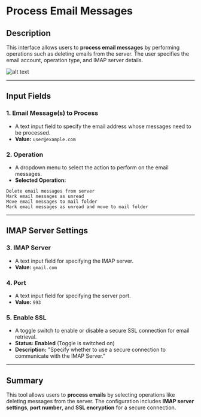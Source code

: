 # Process Email Messages

## **Description**

This interface allows users to **process email messages** by performing operations such as deleting emails from the server. The user specifies the email account, operation type, and IMAP server details.

![alt text](../assets/email/process-email-messages.png)

---

## **Input Fields**

### **1. Email Message(s) to Process**

- A text input field to specify the email address whose messages need to be processed.
- **Value:** `user@example.com`

### **2. Operation**

- A dropdown menu to select the action to perform on the email messages.
- **Selected Operation:**

```plaintext
Delete email messages from server
Mark email messages as unread
Move email messages to mail folder
Mark email messages as unread and move to mail folder
```

---

## **IMAP Server Settings**

### **3. IMAP Server**

- A text input field for specifying the IMAP server.
- **Value:** `gmail.com`

### **4. Port**

- A text input field for specifying the server port.
- **Value:** `993`

### **5. Enable SSL**

- A toggle switch to enable or disable a secure SSL connection for email retrieval.
- **Status:** **Enabled** (Toggle is switched on)
- **Description:** "Specify whether to use a secure connection to communicate with the IMAP Server."

---

## **Summary**

This tool allows users to **process emails** by selecting operations like deleting messages from the server. The configuration includes **IMAP server settings**, **port number**, and **SSL encryption** for a secure connection.